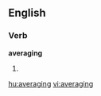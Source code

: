
==English==

===Verb===
'''averaging'''

# {{present participle of|[[average]]}}

[[hu:averaging]]
[[vi:averaging]]